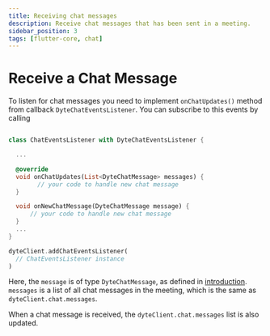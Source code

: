 ```yaml
---
title: Receiving chat messages
description: Receive chat messages that has been sent in a meeting.
sidebar_position: 3
tags: [flutter-core, chat]
---
```


# Receive a Chat Message

To listen for chat messages you need to implement `onChatUpdates()` method from
callback `DyteChatEventsListener`. You can subscribe to this events by
calling

```dart

class ChatEventsListener with DyteChatEventsListener {

  ...

  @override
  void onChatUpdates(List<DyteChatMessage> messages) {
        // your code to handle new chat message
  }

  void onNewChatMessage(DyteChatMessage message) {
      // your code to handle new chat message
  }
  ...
}
```

```dart
dyteClient.addChatEventsListener(
  // ChatEventsListener instance
)
```

Here, the `message` is of type `DyteChatMessage`, as defined in
[introduction](./introduction). `messages` is a list of all chat messages in the
meeting, which is the same as `dyteClient.chat.messages`.

When a chat message is received, the `dyteClient.chat.messages` list is also
updated.

